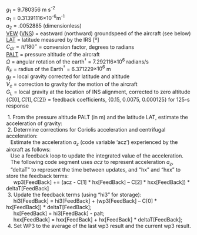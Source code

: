 
<!-- \fbox{\begin{minipage}[t]{0.95\textwidth}% -->
<p class=box>
$g_{1}$ = 9.780356 m\ s^-2^  
$a_{1}$ = 0.31391116$\times 10$^-6^m^-1^  
$a_{2}$ = .0052885 (dimensionless)  
[VEW](#vew) ([VNS](#vns)) = eastward (northward) groundspeed of the aircraft (see
below)  
[LAT](#latitude) = latitude measured by the IRS [º]  
$C_{dr}=\pi/180^{\circ}$ = conversion factor, degrees to radians  
[PALT](#palt) = pressure altitude of the aircraft  
$\Omega$ = angular rotation of the earth$^{\dagger}$ = 7.292116$\times10^{6}$
radians/s  
$R_{E}$ = radius of the Earth$^{\dagger}$ = 6.371229$\times10^{6}$
m  
$g_{f}$ = local gravity corrected for latitude and altitude  
$V_{c}$ = correction to gravity for the motion of the aircraft  
$G_{L}$ = local gravity at the location of INS alignment, corrected
to zero altitude  
$\{C[0],C[1],C[2]\}$ = feedback coefficients, {0.15, 0.0075, 0.000125}
for 125-s response  
</p>
<p class=box2>
\ 1. From the pressure altitude PALT (in m) and the latitude LAT, estimate
the acceleration of gravity:  
\begin{equation}
g_{f}=g_{1}\left(1+a_{2}\sin^{2}(\mathrm{C_{dr}\{LAT\})}+a_{1}\mathrm{\{PALT\}}\right)
(\#eq:gf)
\end{equation}
\ 2. Determine corrections for Coriolis acceleration\index{Coriolis acceleration}
and centrifugal acceleration\index{centrifugal acceleration}:  
\begin{equation}
a_{c}=2\Omega\mathrm{\{VEW\}}\cos(C_{r}\mathrm{\{LAT\}})+\frac{\mathrm{\{VEW\}}^{2}+\mathrm{\{VNS\}}^{2}}{R_{E}}
(\#eq:ac)
\end{equation}
\ \ \ Estimate the acceleration $a_{z}$ (code variable 'acz') experienced
by the aircraft as follows:  
\begin{equation}
\mathrm{\{acz\}}=a_{z}=\mathrm{\{ACINS\}}+G_{L}-g_{f}+a_{c}
(\#eq:acz)
\end{equation}
\ \ \ Use a feedback loop to update the integrated value of the acceleration.  
\ \ \ The following code segment uses *acz* to represent acceleration $a_{z}$,  
\ \ \ "deltaT" to represent the time between updates, and "hx" and "hxx"
to store the feedback terms:  
\ \ \ \ \ wp3[FeedBack] += (acz - C[1] * hx[FeedBack] -- C[2] * hxx[FeedBack]) * deltaT[FeedBack]  
\ 3. Update the feedback terms (using "hi3" for storage):  
\ \ \ \ \ hi3[FeedBack] = hi3[FeedBack] + (wp3[FeedBack] -- C[0] * hx[FeedBack]) * deltaT[FeedBack];  
\ \ \ \ \ hx[FeedBack] = hi3[FeedBack] - palt;  
\ \ \ \ \ hxx[FeedBack] = hxx[FeedBack] + hx[FeedBack] * deltaT[FeedBack];  
\ 4. Set WP3 to the average of the last wp3 result and the current wp3
result.</p>
